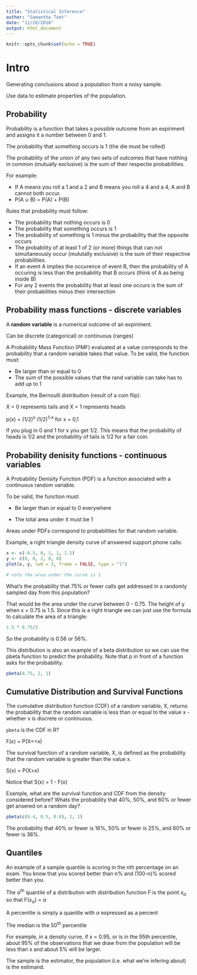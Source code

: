 ```yaml
---
title: "Statistical Inference"
author: "Samantha Toet"
date: "11/28/2018"
output: html_document
---
```


```r
knitr::opts_chunk$set(echo = TRUE)
```

# Intro

Generating conclusions about a population from a noisy sample.

Use data to estimate properties of the population. 

## Probability 

Probability is a function that takes a possible outcome from an expiriment and assigns it a number between 0 and 1. 

The probability that something occurs is 1 (the die must be rolled)

The probability of the union of any two sets of outcomes that have nothing in common (mutually exclusive) is the sum of their respectie probabilities. 

For example: 

* If A means you roll a 1 and a 2 and B means you roll a 4 and a 4, A and B cannot both occur. 
* P(A $\cup$ B) = P(A) + P(B)

Rules that probability must follow:

* The probability that nothing occurs is 0
* The probability that something occurs is 1
* The probability of something is 1 minus the probability that the opposite occurs 
* The probability of at least 1 of 2 (or more) things that can not simultaneously occur (mututally exclusive) is the sum of their respective probabilities. 
* If an event A implies the occurence of event B, then the probability of A occuring is less than the probability that B occurs (think of A as being inside B)
* For any 2 events the probability that at least one occurs is the sum of their probabilities minus their intersection 

## Probability mass functions - discrete variables 

A **random variable** is a numerical outcome of an expiriment. 

Can be discrete (categorical) or continuous (ranges)

A Probability Mass Function (PMF) evaluated at a value corresponds to the probability that a random variable takes that value. To be valid, the function must:

* Be larger than or equal to 0
* The sum of the possible values that the rand variable can take has to add up to 1

Example, the Bernoulli distribution (result of a coin flip):

X = 0 represents tails and X = 1 represents heads

p(x) = (1/2)^x^ (1/2)^1-x^ for x = 0,1

If you plug in 0 and 1 for x you get 1/2. This means that the probability of heads is 1/2 and the probability of tails is 1/2 for a fair coin. 

## Probability denisity functions - continuous variables 

A Probability Denisity Function (PDF) is a function associated with a continuous random variable. 

To be valid, the function must:

* Be larger than or equal to 0 everywhere

* The total area under it must be 1

Areas under PDFs correspond to probabilities for that random variable. 

Example, a right triangle density curve of answered support phone calls:

```r
x <- c(-0.5, 0, 1, 1, 1.5)
y <- c(0, 0, 2, 0, 0)
plot(x, y, lwd = 3, frame = FALSE, type = "l")

# note the area under the curve is 1
```

What's the probability that 75% or fewer calls get addressed in a randomly sampled day from this population?

That would be the area under the curve between 0 - 0.75. The height of y when x = 0.75 is 1.5. Since this is a right triangle we can just use the formula to calculate the area of a triangle:

```r
1.5 * 0.75/2
```

So the probability is 0.56 or 56%. 

This distribution is also an example of a beta distribution so we can use the pbeta function to predict the probability. Note that p in front of a function asks for the probability. 


```r
pbeta(0.75, 2, 1)
```

## Cumulative Distribution and Survival Functions

The cumulative distribution function (CDF) of a random variable, X, returns the probability that the random variable is less than or equal to the value x - whether x is discrete or continuous. 

`pbeta` is the CDF in R?

F(x) = P(X<=x)

The survival function of a random variable, X, is defined as the probability that the random variable is greater than the value x. 

S(x) = P(X>x)

Notice that S(x) = 1 - F(x)

Example, what are the survival function and CDF from the density considered before? Whats the probability that 40%, 50%, and 60% or fewer get ansered on a random day? 

```r
pbeta(c(0.4, 0.5, 0.6), 2, 1)
```

The probability that 40% or fewer is 16%, 50% or fewer is 25%, and 60% or fewer is 36%. 

## Quantiles

An example of a sample quantile is scoring in the nth percentage on an exam. You know that you scored better than n% and (100-n)% scored better than you. 

The $\alpha$^th^ quantile of a distribution with distribution function F is the point 
$x_{\alpha}$ so that F($x_{\alpha}$) = $\alpha$

A percentile is simply a quantile with $\alpha$ expressed as a percent

The median is the 50^th^ percentile 

For example, in a density curve, if x = 0.95, or is in the 95th percentile, about 95% of the observations that we draw from the population will be less than x and about 5% will be larger. 

The sample is the estimator, the population (i.e. what we're infering about) is the estimand. 









